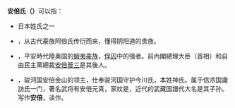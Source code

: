 '''安倍氏（{{lang|ja|あべし、あんべし}}）'''可以指：
* 日本姓氏之一
* {{link-ja|阿倍氏}}，从古代豪族阿倍氏传衍而来，懂得阴阳道的贵族。
* {{link-ja|安倍氏 (奥州)}}，平安時代陸奥国的[[蝦夷|蝦夷]][[豪族|豪族]]，[[俘囚|俘囚]]中的强者。前內閣總理大臣（首相）和自由民主黨總裁[[安倍晉三|安倍晉三]]是其後人。
* {{link-ja|安部氏}}，骏河国安倍金山的领主，仕奉骏河国守护今川氏，本姓神氏。属于信浓国諏訪氏一门，著名武将有安倍元真，家纹是{{lang|ja|丸に安倍梶の葉}}，近代的武藏国譜代大名是其子孙。写作'''安倍'''，读作'''{{lang|ja|あんべ}}'''。

{{Disambiguation|Cat=三字日本人名消歧义}}